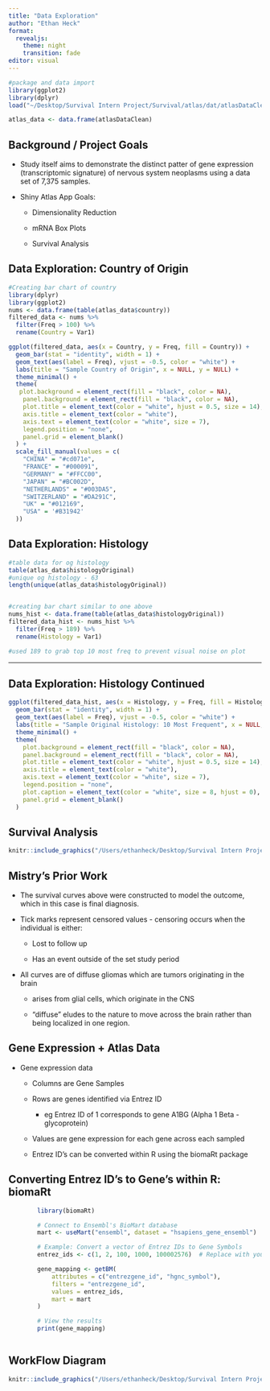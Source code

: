 ```yaml
---
title: "Data Exploration"
author: "Ethan Heck"
format: 
  revealjs:
    theme: night
    transition: fade
editor: visual
---
```


```r
#package and data import
library(ggplot2)
library(dplyr)
load("~/Desktop/Survival Intern Project/Survival/atlas/dat/atlasDataClean.RData")

atlas_data <- data.frame(atlasDataClean)
```

## Background / Project Goals

-   Study itself aims to demonstrate the distinct patter of gene expression (transcriptomic signature) of nervous system neoplasms using a data set of 7,375 samples.

-   Shiny Atlas App Goals:

    -   Dimensionality Reduction

    -   mRNA Box Plots

    -   Survival Analysis

## Data Exploration: Country of Origin

```r
#Creating bar chart of country
library(dplyr)
library(ggplot2)
nums <- data.frame(table(atlas_data$country))
filtered_data <- nums %>%
  filter(Freq > 100) %>%
  rename(Country = Var1)

ggplot(filtered_data, aes(x = Country, y = Freq, fill = Country)) +
  geom_bar(stat = "identity", width = 1) +
  geom_text(aes(label = Freq), vjust = -0.5, color = "white") +
  labs(title = "Sample Country of Origin", x = NULL, y = NULL) +
  theme_minimal() +
  theme(
   plot.background = element_rect(fill = "black", color = NA),  
    panel.background = element_rect(fill = "black", color = NA), 
    plot.title = element_text(color = "white", hjust = 0.5, size = 14),  
    axis.title = element_text(color = "white"), 
    axis.text = element_text(color = "white", size = 7),  
    legend.position = "none",  
    panel.grid = element_blank()  
  ) +
  scale_fill_manual(values = c(
    "CHINA" = "#cd071e",
    "FRANCE" = "#000091",
    "GERMANY" = "#FFCC00",
    "JAPAN" = "#BC002D",
    "NETHERLANDS" = "#003DA5",
    "SWITZERLAND" = "#DA291C",
    "UK" = "#012169",
    "USA" = '#B31942'
  ))
```

## Data Exploration: Histology 


```r
#table data for og histology 
table(atlas_data$histologyOriginal)
#unique og histology - 63
length(unique(atlas_data$histologyOriginal))


#creating bar chart similar to one above
nums_hist <- data.frame(table(atlas_data$histologyOriginal))
filtered_data_hist <- nums_hist %>%
  filter(Freq > 189) %>%
  rename(Histology = Var1)

#used 189 to grab top 10 most freq to prevent visual noise on plot

```
--- 
## Data Exploration: Histology Continued
```r
ggplot(filtered_data_hist, aes(x = Histology, y = Freq, fill = Histology)) +
  geom_bar(stat = "identity", width = 1) +
  geom_text(aes(label = Freq), vjust = -0.5, color = "white") +
  labs(title = "Sample Original Histology: 10 Most Frequent", x = NULL, y = NULL ) +
  theme_minimal() +
  theme(
    plot.background = element_rect(fill = "black", color = NA),  
    panel.background = element_rect(fill = "black", color = NA),  
    plot.title = element_text(color = "white", hjust = 0.5, size = 14),
    axis.title = element_text(color = "white"),
    axis.text = element_text(color = "white", size = 7),
    legend.position = "none",  
    plot.caption = element_text(color = "white", size = 8, hjust = 0),
    panel.grid = element_blank()  
  )

```



## Survival Analysis

```r
knitr::include_graphics("/Users/ethanheck/Desktop/Survival Intern Project/Survival/atlas/mistryimgcr.png")
```

## Mistry's Prior Work

-   The survival curves above were constructed to model the outcome, which in this case is final diagnosis.

-   Tick marks represent censored values - censoring occurs when the individual is either:

    -   Lost to follow up

    -   Has an event outside of the set study period

-   All curves are of diffuse gliomas which are tumors originating in the brain

    ::: incremental
    -   arises from glial cells, which originate in the CNS

    -   "diffuse" eludes to the nature to move across the brain rather than being localized in one region.
    :::

## Gene Expression + Atlas Data

-   Gene expression data

    -   Columns are Gene Samples

    -   Rows are genes identified via Entrez ID

        -   eg Entrez ID of 1 corresponds to gene A1BG (Alpha 1 Beta - glycoprotein)

    -   Values are gene expression for each gene across each sampled

    -   Entrez ID's can be converted within R using the biomaRt package



## Converting Entrez ID's to Gene's within R: biomaRt {.smaller}

```r
        library(biomaRt)

        # Connect to Ensembl's BioMart database
        mart <- useMart("ensembl", dataset = "hsapiens_gene_ensembl")

        # Example: Convert a vector of Entrez IDs to Gene Symbols
        entrez_ids <- c(1, 2, 100, 1000, 100002576)  # Replace with your own Entrez IDs

        gene_mapping <- getBM(
            attributes = c("entrezgene_id", "hgnc_symbol"),
            filters = "entrezgene_id",
            values = entrez_ids,
            mart = mart
        )

        # View the results
        print(gene_mapping)



```

## WorkFlow Diagram
```r
knitr::include_graphics("/Users/ethanheck/Desktop/Survival Intern Project/Survival/atlas/workflow.png")
```
